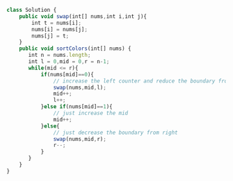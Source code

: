 ```js
class Solution {
    public void swap(int[] nums,int i,int j){
        int t = nums[i];
        nums[i] = nums[j];
        nums[j] = t;         
    }
    public void sortColors(int[] nums) {
       int n = nums.length;
       int l = 0,mid = 0,r = n-1;
       while(mid <= r){
           if(nums[mid]==0){
               // increase the left counter and reduce the boundary from left by increasing mid
               swap(nums,mid,l);
               mid++;
               l++;
           }else if(nums[mid]==1){
               // just increase the mid
               mid++;
           }else{
               // just decrease the boundary from right  
               swap(nums,mid,r);
               r--;
           }
       } 
    }
}

```